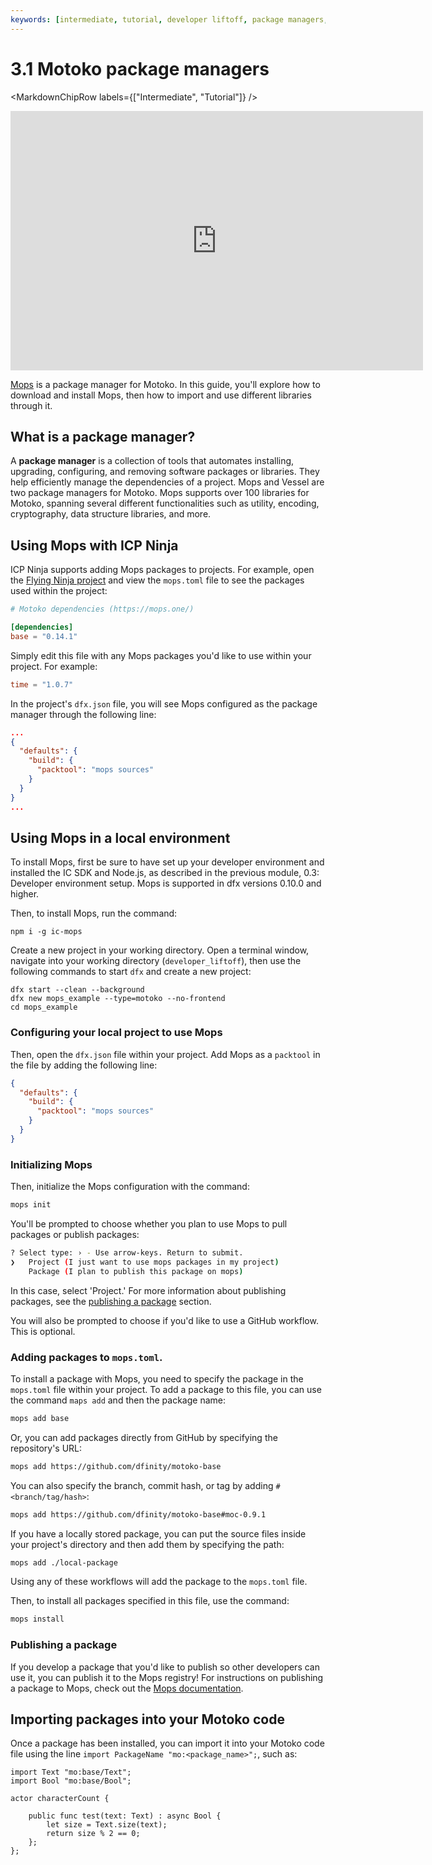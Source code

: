 ```yaml
---
keywords: [intermediate, tutorial, developer liftoff, package managers, mops, using mops, icp ninja, ]
---
```



# 3.1 Motoko package managers

<MarkdownChipRow labels={["Intermediate", "Tutorial"]} />

<div class="text--center">
<p> </p>
</div>
<div class="text--center">
<iframe width="660" height="415" src="https://www.youtube.com/embed/KBMLOor1ink?si=ea3FtVLtkHUKL_y7" title="YouTube video player" frameborder="0" allow="accelerometer; autoplay; clipboard-write; encrypted-media; gyroscope; picture-in-picture; web-share" referrerpolicy="strict-origin-when-cross-origin" allowfullscreen></iframe> </div>

[Mops](https://mops.one) is a package manager for Motoko. In this guide, you'll explore how to download and install Mops, then how to import and use different libraries through it.

## What is a package manager?

A **package manager** is a collection of tools that automates installing, upgrading, configuring, and removing software packages or libraries. They help efficiently manage the dependencies of a project. Mops and Vessel are two package managers for Motoko. Mops supports over 100 libraries for Motoko, spanning several different functionalities such as utility, encoding, cryptography, data structure libraries, and more.

## Using Mops with ICP Ninja

ICP Ninja supports adding Mops packages to projects. For example, open the [Flying Ninja project](https://icp.ninja/projects/flying-ninja) and view the `mops.toml` file to see the packages used within the project:

```toml
# Motoko dependencies (https://mops.one/)

[dependencies]
base = "0.14.1"
```

Simply edit this file with any Mops packages you'd like to use within your project. For example:

```toml
time = "1.0.7"
```

In the project's `dfx.json` file, you will see Mops configured as the package manager through the following line:

```json title="dfx.json"
...
{
  "defaults": {
    "build": {
      "packtool": "mops sources"
    }
  }
}
...
```

## Using Mops in a local environment

To install Mops, first be sure to have set up your developer environment and installed the IC SDK and Node.js, as described in the previous module, 0.3: Developer environment setup. Mops is supported in dfx versions 0.10.0 and higher.

Then, to install Mops, run the command:

```
npm i -g ic-mops
```

Create a new project in your working directory. Open a terminal window, navigate into your working directory (`developer_liftoff`), then use the following commands to start `dfx` and create a new project:

```
dfx start --clean --background
dfx new mops_example --type=motoko --no-frontend
cd mops_example
```

### Configuring your local project to use Mops

Then, open the `dfx.json` file within your project. Add Mops as a `packtool` in the file by adding the following line:

```json title="dfx.json"
{
  "defaults": {
    "build": {
      "packtool": "mops sources"
    }
  }
}
```

### Initializing Mops

Then, initialize the Mops configuration with the command:

```bash
mops init
```

You'll be prompted to choose whether you plan to use Mops to pull packages or publish packages:

```bash
? Select type: › - Use arrow-keys. Return to submit.
❯   Project (I just want to use mops packages in my project)
    Package (I plan to publish this package on mops)
```

In this case, select 'Project.' For more information about publishing packages, see the [publishing a package](#publishing-a-package) section.

You will also be prompted to choose if you'd like to use a GitHub workflow. This is optional.

### Adding packages to `mops.toml`.

To install a package with Mops, you need to specify the package in the `mops.toml` file within your project. To add a package to this file, you can use the command `maps add` and then the package name:

```bash
mops add base
```

Or, you can add packages directly from GitHub by specifying the repository's URL:

```bash
mops add https://github.com/dfinity/motoko-base
```

You can also specify the branch, commit hash, or tag by adding `#<branch/tag/hash>`:

```bash
mops add https://github.com/dfinity/motoko-base#moc-0.9.1
```

If you have a locally stored package, you can put the source files inside your project's directory and then add them by specifying the path:

```bash
mops add ./local-package
```

Using any of these workflows will add the package to the `mops.toml` file.

Then, to install all packages specified in this file, use the command:

```bash
mops install
```

### Publishing a package

If you develop a package that you'd like to publish so other developers can use it, you can publish it to the Mops registry! For instructions on publishing a package to Mops, check out the [Mops documentation](https://github.com/ZenVoich/mops#publish-a-package).



## Importing packages into your Motoko code

Once a package has been installed, you can import it into your Motoko code file using the line `import PackageName "mo:<package_name>";`, such as:

```motoko title="src/character_count/main.mo"
import Text "mo:base/Text";
import Bool "mo:base/Bool";

actor characterCount {

    public func test(text: Text) : async Bool {
        let size = Text.size(text);
        return size % 2 == 0;
    };
};
```


<TutorialFooter />
